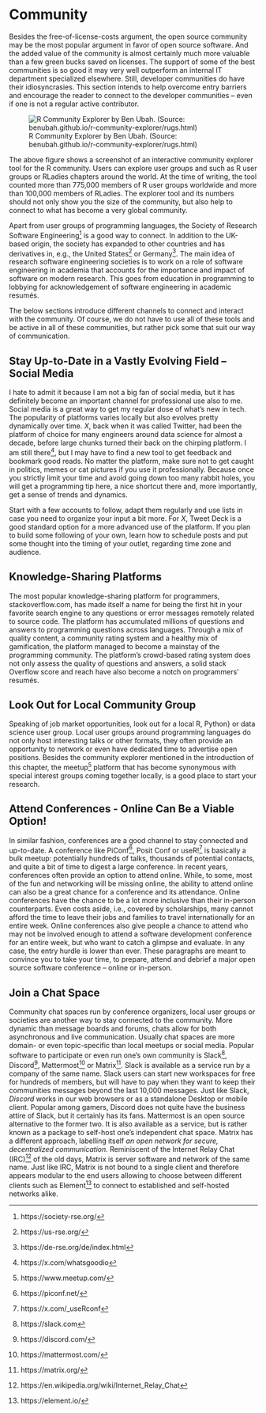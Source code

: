 # Community

Besides the free-of-license-costs argument, the open source community may be the most popular argument in favor of open source software. 
And the added value of the community is almost certainly much more valuable than a few green bucks saved on licenses. 
The support of some of the best communities is so good it may very well outperform an internal IT department specialized elsewhere.
Still, developer communities do have their idiosyncrasies.
This section intends to help overcome entry barriers and encourage the reader to connect to the developer communities -- even if one is not a regular active contributor. 

![R Community Explorer by Ben Ubah. (Source: benubah.github.io/r-community-explorer/rugs.html)](images/community_explorer.png)

The above figure shows a screenshot of an interactive community explorer tool for the R community.
Users can explore user groups and such as R user groups or RLadies chapters around the world. At the time of writing, the tool counted more than 775,000 members of R user groups worldwide and more than 100,000 members of RLadies.
The explorer tool and its numbers should not only show you the size of the community, but also help to connect to what has become a very global community. 

Apart from user groups of programming languages, the Society of Research Software Engineering^[https://society-rse.org/]\index{Society of Research Software Engineering} is a good way to connect.
In addition to the UK-based origin, the society has expanded to other countries and has derivatives in, e.g., the United States^[https://us-rse.org/] or Germany^[https://de-rse.org/de/index.html].
The main idea of research software engineering societies is to work on a role of software engineering in academia that accounts for the importance and impact of software on modern research. This goes from education in programming to lobbying for acknowledgement of software engineering in academic resumés. 

The below sections introduce different channels to connect and interact with the community. 
Of course, we do not have to use all of these tools and be active in all of these communities, but rather pick some that suit our way of communication. 

## Stay Up-to-Date in a Vastly Evolving Field -- Social Media

I hate to admit it because I am not a big fan of social media, but it has definitely become an important channel for professional use also to me.
Social media is a great way to get my regular dose of what's new in tech. 
The popularity of platforms varies locally but also evolves pretty dynamically over time. 
*X*, back when it was called Twitter, had been the platform of choice for many engineers around data science for almost a decade, before large chunks turned their back on the chirping platform. 
I am still there^[https://x.com/whatsgoodio], but I may have to find a new tool to get feedback and bookmark good reads.
No matter the platform, make sure not to get caught in politics, memes or cat pictures if you use it professionally. 
Because once you strictly limit your time and avoid going down too many rabbit holes, you will get a programming tip here, a nice shortcut there and, more importantly, get a sense of trends and dynamics.

Start with a few accounts to follow, adapt them regularly and use lists in case you need to organize your input a bit more.
For *X*, Tweet Deck is a good standard option for a more advanced use of the platform.
If you plan to build some following of your own, learn how to schedule posts and put some thought into the timing of your outlet, regarding time zone and audience.

## Knowledge-Sharing Platforms

The most popular knowledge-sharing platform for programmers, stack\index{stack}overflow.com, has made itself a name for being the first hit in your favorite search engine to any questions or error messages remotely related to source code.
The platform has accumulated millions of questions and answers to programming questions across languages. 
Through a mix of quality content, a community rating system and a healthy mix of gamification, the platform managed to become a mainstay of the programming community. 
The platform's crowd-based rating system does not only assess the quality of questions and answers, a solid stack\index{stack} Overflow score and reach have also become a notch on programmers' resumés.

## Look Out for Local Community Group 

Speaking of job market opportunities, look out for a local R, Python\index{Python}} or data science user group. 
Local user groups around programming languages do not only host interesting talks or other formats, they often provide an opportunity to network or even have dedicated time to advertise open positions. 
Besides the community explorer mentioned in the introduction of this chapter, the meetup^[https://www.meetup.com/] platform that has become synonymous with special interest groups coming together locally, is a good place to start your research.  


## Attend Conferences - Online Can Be a Viable Option!

In similar fashion, conferences are a good channel to stay connected and up-to-date. 
A conference like PiConf^[https://piconf.net/], Posit Conf or useR!^[https://x.com/_useRconf] is basically a bulk meetup: potentially hundreds of talks, thousands of potential contacts, and quite a bit of time to digest a large conference. 
In recent years, conferences often provide an option to attend online. While, to some, most of the fun and networking will be missing online, the ability to attend online can also be a great chance for a conference and its attendance. Online conferences have the chance to be a lot more inclusive than their in-person counterparts. Even costs aside, i.e., covered by scholarships, many cannot afford the time to leave their jobs and families to travel internationally for an entire week. 
Online conferences also give people a chance to attend who may not be involved enough to attend a software development conference for an entire week, but who want to catch a glimpse and evaluate. 
In any case, the entry hurdle is lower than ever. These paragraphs are meant to convince you to take your time, to prepare, attend and debrief a major open source software conference -- online or in-person. 


## Join a Chat Space

Community chat spaces run by conference organizers, local user groups or societies are another way to stay connected to the community. More dynamic than message boards and forums, chats allow for both asynchronous and live communication. Usually chat spaces are 
more domain- or even topic-specific than local meetups or social media.
Popular software to participate or even run one's own community is Slack^[https://slack.com], Discord^[https://discord.com/], Mattermost^[https://mattermost.com/] or Matrix^[https://matrix.org/].
Slack is available as a service run by a company of the same name.
Slack users can start new workspaces for free for hundreds of members, but will have to pay when they want to keep their communities messages beyond the last 10,000 messages.
Just like Slack, *Discord* works in our web browsers or as a standalone Desktop or mobile client.
Popular among gamers, Discord does not quite have the business attire of Slack, but it certainly has its fans.
Mattermost is an open source alternative to the former two.
It is also available as a service, but is rather known as a package to self-host one's independent chat space.
Matrix has a different approach, labelling itself *an open network for secure, decentralized communication*.
Reminiscent of the Internet Relay Chat (IRC)^[https://en.wikipedia.org/wiki/Internet_Relay_Chat] of the old days, Matrix is server software and network of the same name. 
Just like IRC, Matrix is not bound to a single client and therefore appears modular to the end users allowing to choose between different clients such as Element^[https://element.io/] to connect to established and self-hosted networks alike. 

